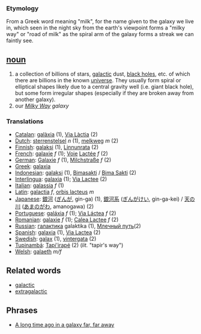 === Etymology ===
From a Greek word meaning "milk", for the name given to the galaxy we live in, which seen in the night sky from the earth's viewpoint forms a "milky way" or "road of milk" as the spiral arm of the galaxy  forms a streak we can faintly see. 

== [[noun]] ==
# a collection of billions of stars, [[galactic]] dust, [[black hole]]s, etc.  of which there are billions in the known [[universe]].  They usually form spiral or elliptical shapes likely due to a central gravity well (i.e. giant black hole), but some form irregular shapes (especially if they are broken away from another galaxy).
# our ''[[Milky Way]] galaxy''
=== Translations ===
*[[Catalan]]: [[galàxia]] (1), [[Via Làctia]] (2)
*[[Dutch]]: [[sterrenstelsel]] ''n'' (1), [[melkweg]] ''m'' (2)
*[[Finnish]]: [[galaksi]] (1), [[Linnunrata]] (2)
*[[French]]: [[galaxie]] ''f'' (1); [[Voie]] [[Lactée]] ''f'' (2)
*[[German]]: [[Galaxie]] ''f'' (1), [[Milchstraße]] ''f'' (2)
*[[Greek]]: [[galaxia]]
*[[Indonesian]]: [[galaksi]] (1), [[Bimasakti]] / [[Bima Sakti]] (2)
*[[Interlingua]]: [[galaxia]] (1); [[Via Lactee]] (2)
*[[Italian]]: [[galassia]] ''f'' (1)
*[[Latin]]: [[galactia]] ''f'', [[orbis lacteus]] ''m''
*[[Japanese]]: [[銀河]] ([[ぎんが]], gin-ga) (1), [[銀河系]] ([[ぎんがけい]], gin-ga-kei) /  [[天の川]] ([[あまのがわ]], amanogawa) (2)
*[[Portuguese]]: [[galáxia]] ''f'' (1); [[Via Láctea]] ''f'' (2)
*[[Romanian]]: [[galaxie]] ''f'' (1); [[Calea Lactee]] ''f'' (2)
*[[Russian]]: [[галактика]] galaktika (1), [[Млечный путь]](2)
*[[Spanish]]: [[galaxia]] (1), [[Via Lactea]] (2)
*[[Swedish]]: [[galax]] (1), [[vintergata]] (2)
*[[Tupinambá]]: [[Tapi'irapé]] (2) (''lit.'' "tapir's way")
*[[Welsh]]: [[galaeth]] ''m/f''

== Related words ==

*[[galactic]]
*[[extragalactic]]

== Phrases ==

*[[A long time ago in a galaxy far, far away]]
